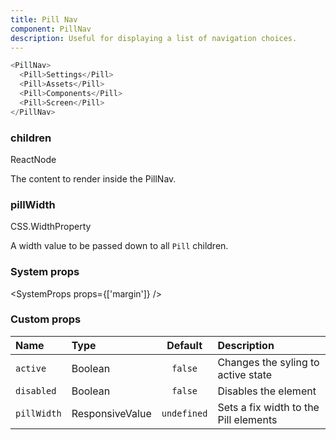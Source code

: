 ```yaml
---
title: Pill Nav
component: PillNav
description: Useful for displaying a list of navigation choices.
---
```


```js live
<PillNav>
  <Pill>Settings</Pill>
  <Pill>Assets</Pill>
  <Pill>Components</Pill>
  <Pill>Screen</Pill>
</PillNav>
```

### children

<Prop>ReactNode</Prop>

The content to render inside the PillNav.

### pillWidth

<Prop isOpional>CSS.WidthProperty</Prop>

A width value to be passed down to all `Pill` children.

### System props

<SystemProps props={['margin']} />

### Custom props

| Name        | Type            |   Default   | Description                           |
| :---------- | :-------------- | :---------: | :------------------------------------ |
| `active`    | Boolean         |   `false`   | Changes the syling to active state    |
| `disabled`  | Boolean         |   `false`   | Disables the element                  |
| `pillWidth` | ResponsiveValue | `undefined` | Sets a fix width to the Pill elements |
